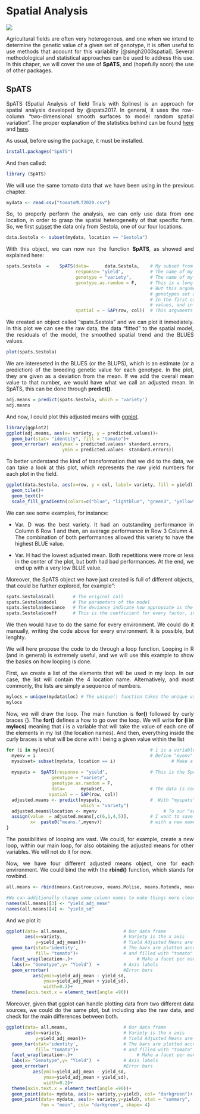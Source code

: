 # Spatial Analysis

<style>
body {
text-align: justify}
</style>

![](rsrstrip.png)

Agricultural fields are often very heterogenous, and one when we intend to determine the genetic value of a given set of genotype, it is often useful to use methods that account for this variability [@singh2003spatial]. Several methodological and statistical approaches can be used to address this use. In this chaper, we will cover the use of **SpATS**, and (hopefully soon) the use of other packages. 

## SpATS

SpATS (Spatial Analysis of field Trials with Splines) is an approach for spatial analysis developed by @spats2017. In general, it uses the row-column "two-dimensional
smooth surfaces to model random spatial variation". The proper explanation of the statistics behind can be found [here](https://www.sciencedirect.com/science/article/pii/S2211675317301070?casa_token=vtmG6I6PWwsAAAAA:UXWSox0zDSMUU3wnJfCEvtBFbTrW4FK1EOdf-GT6O00G1MVMWpMRLNevjzVwRDNf71y46ml6) and [here](https://link.springer.com/article/10.1007/s00122-017-2894-4). 


As usual, before using the package, it must be installed.
```r
install.packages("SpATS")
```

And then called:
```r
library (SpATS)
```

We will use the same tomato data that we have been using in the previous chapter.

```r
mydata <- read.csv("tomatoMLT2020.csv")
```


So, to properly perform the analysis, we can only use data from one location, in order to grasp the spatial heterogeneity of that specific farm. So, we first [subset](#basic-r) the data only from Sestola, one of our four locations.

```r
data.Sestola <- subset(mydata, location == "Sestola")
```

With this object, we can now run the function **SpATS**, as showed and explained here:

```r
spats.Sestola  =    SpATS(data=      data.Sestola,    # My subset from Sestola  
                          response= "yield",          # The name of my variable
                          genotype = "variety",       # The name of my genotupe columns
                          genotype.as.random = F,     # This is a long story. 
                                                      # But this argument determines if
                                                      # genotypes set as random or as fixed in my model.
                                                      # In the first case, I will obtain BLUPs 
                                                      # values, and in the second, BLUEs values.
                          spatial = ~ SAP(row, col))  # This arguments designs the row-column distribution of the field

```

We created an object called "spats.Sestola" and we can plot it inmediately. In this plot we can see the raw data, the data "fitted" to the spatial model, the residuals of the model, the smoothed spatial trend and the BLUES values.

```r
plot(spats.Sestola)
```

We are intereseted in the BLUES (or the BLUPS), which is an estimate (or a prediction) of the breeding genetic value for each genotype. In the plot, they are given as a deviation from the mean. If we add the overall mean value to that number, we would have what we call an adjusted mean. In SpATS, this can be done through **predict()**.

```r
adj.means = predict(spats.Sestola, which = 'variety')
adj.means
```

And now, I could plot this adjusted means with [ggplot](#ggplot).

```r
library(ggplot2)
ggplot(adj.means, aes(x= variety, y = predicted.values))+
  geom_bar(stat= "identity", fill = "tomato")+
  geom_errorbar( aes(ymax = predicted.values+ standard.errors,
                     ymin = predicted.values- standard.errors))
```


To better understand the kind of transformation that we did to the data, we can take a look at this plot, which represents the raw yield numbers for each plot in the field.

```r
ggplot(data.Sestola, aes(x=row, y = col, label= variety, fill = yield))+
  geom_tile()+
  geom_text()+
  scale_fill_gradientn(colors=c("blue", "lightblue", "green3", "yellow", "red"))
```

We can see some examples, for instance:

* Var. D was the best variety. It had an outstanding performance in Column 6 Row 1 and then, an average performance in Row 3 Column 4. The combination of both performances allowed this variety to have the highest BLUE value.

* Var. H had the lowest adjusted mean. Both repetitions were more or less in the center of the plot, but both had bad performances. At the end, we end up with a very low BLUE value.

Moreover, the SpATS object we have just created is full of different objects, that could be further explored, for example":

```r
spats.Sestola$call       # The original call
spats.Sestola$model      # The parameters of the model
spats.Sestola$deviance   # The deviance indicate how appropiate is the fitting of the model.
spats.Sestola$coeff      # This is the coefficient for every factor, including genotype and field position.
```

We then would have to do the same for every environment. We could do it manually, writing the code above for every environment. It is possible, but lenghty.

We will here propose the code to do through a loop function. Looping in R (and in general) is extremely useful, and we will use this example to show the basics on how looping is done.

First, we create a list of the elements that will be used in my loop. In our case, the list will contain the 4 location name. Alternatively, and most commonly, the lists are simply a sequence of numbers.

```r
mylocs = unique(mydata$loc) # The unique() function takes the unique values from a vector
mylocs
```

Now, we will draw the loop. The main function is **for()** followed by curly braces {}. The **for()** defines a how to go over the loop. We will write **for (i in mylocs)** meaning that *i* is a variable that will take the value of each one of the elements in my list (the location names). And then, everything inside the curly braces is what will be done with i being a given value within the list


```r
for (i in mylocs){                                    # i is a variable that will take the value of every element in mylocs
  myenv = i                                           # Define "myenv" as whatever we have in i
  mysubset= subset(mydata, location == i)                     # Make a subset with environment i
  
  myspats =  SpATS(response = "yield",                # This is the SpATS function we saw before
                 genotype = "variety", 
                 genotype.as.random = F,
                 data=      mysubset,                 # The data is coming from the specific subset done within the loop
                spatial = ~ SAP(row, col))
  adjusted.means <- predict(myspats,                  #  With "myspats", we estimate the adjusted means
                            which = "variety")   
  adjusted.means$location <- myenv                         # To our "adjusted.means" data frame, we add a column with the name of environment                        
  assign(value  = adjusted.means[,c(6,1,4,5)],        # I want to save the adjusted means object (while also rearranging column order)
         x=  paste0("means.",myenv))                  # with a new name define as "means.myenv", where myenv is the actual name of the environment
}

```

The possibilities of looping are vast. We could, for example, create a new loop, within our main loop, for also obtaining the adjusted means for other variables. We will not do it for now.

Now, we have four different adjusted means object, one for each environment. We could bind the with the **rbind()** function, which stands for rowbind.

```r
all.means <- rbind(means.Castronuovo, means.Molise, means.Rotonda, means.Sestola)

#We can additionally change some column names to make things more clean
names(all.means)[3] <- "yield_adj_mean"
names(all.means)[4] <- "yield_sd"
```

And we plot it:


```r
ggplot(data= all.means,                     # Our data frame
       aes(x=variety,                       # Variety is the x axis
           y=yield_adj_mean))+              # Yield Adjusted Means are the y axis
  geom_bar(stat='identity',                 # The bars are plotted according to the identity actual values in the cells
           fill= "tomato")+                 # and filled with "tomato" color
  facet_wrap(location~.)+                        # Make a facet per each location 
  labs(x= "Genotype",y= "Yield")  +         # Axis labels
  geom_errorbar(                            #Error bars
          aes(ymin=yield_adj_mean - yield_sd, 
              ymax=yield_adj_mean + yield_sd),
              width=0.2)+
  theme(axis.text.x = element_text(angle =90))
```


Moreover, given that ggplot can handle plotting data from two different data sources, we could do the same plot, but including also the raw data, and check for the main differences between both.

```r
ggplot(data= all.means,                     # Our data frame
       aes(x=variety,                       # Variety is the x axis
           y=yield_adj_mean))+              # Yield Adjusted Means are the y axis
  geom_bar(stat='identity',                 # The bars are plotted according to the identity actual values in the cells
           fill= "tomato")+                 # and filled with "tomato" color
  facet_wrap(location~.)+                        # Make a facet per each location 
  labs(x= "Genotype",y= "Yield")  +         # Axis labels
  geom_errorbar(                            #Error bars
          aes(ymin=yield_adj_mean - yield_sd, 
              ymax=yield_adj_mean + yield_sd),
              width=0.2)+
  theme(axis.text.x = element_text(angle =90))+
  geom_point(data= mydata, aes(x= variety,y=yield), col= "darkgreen")+   # A point for every raw yield observation
  geom_point(data= mydata, aes(x= variety,y=yield), stat = "summary",    # And a cross for the mean of the rar observations.
             fun = "mean", col= "darkgreen", shape= 4)
```

